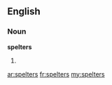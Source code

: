 ==English==

===Noun===
'''spelters'''

# {{plural of|spelter}}

[[ar:spelters]]
[[fr:spelters]]
[[my:spelters]]